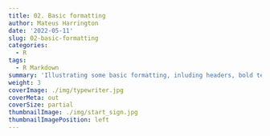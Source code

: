 ```yaml
---
title: 02. Basic formatting
author: Mateus Harrington
date: '2022-05-11'
slug: 02-basic-formatting
categories:
  - R
tags:
  - R Markdown
summary: 'Illustrating some basic formatting, inluding headers, bold text, lists, greek letters and equations'
weight: 3
coverImage: ./img/typewriter.jpg
coverMeta: out
coverSize: partial
thumbnailImage: ./img/start_sign.jpg
thumbnailImagePosition: left
---
```


